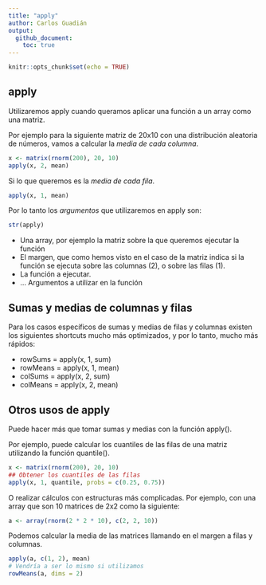 ```yaml
---
title: "apply"
author: Carlos Guadián
output: 
  github_document:
    toc: true
---
```


```r
knitr::opts_chunk$set(echo = TRUE)
```

## apply
Utilizaremos apply cuando queramos aplicar una función a un array como una matriz.

Por ejemplo para la siguiente matriz de 20x10 con una distribución aleatoria de números, vamos a calcular la *media de cada columna*.

```r
x <- matrix(rnorm(200), 20, 10)
apply(x, 2, mean)
```

Si lo que queremos es la *media de cada fila*.

```r
apply(x, 1, mean)
```

Por lo tanto los *argumentos* que utilizaremos en apply son:

```r
str(apply)
```

- Una array, por ejemplo la matriz sobre la que queremos ejecutar la función
- El margen, que como hemos visto en el caso de la matriz indica si la función se ejecuta sobre las columnas (2), o sobre las filas (1).
- La función a ejecutar.
- ... Argumentos a utilizar en la función

## Sumas y medias de columnas y filas
Para los casos específicos de sumas y medias de filas y columnas existen los siguientes shortcuts mucho más optimizados, y por lo tanto, mucho más rápidos:

- rowSums = apply(x, 1, sum)
- rowMeans = apply(x, 1, mean)
- colSums = apply(x, 2, sum)
- colMeans = apply(x, 2, mean)

## Otros usos de apply
Puede hacer más que tomar sumas y medias con la función apply(). 

Por ejemplo, puede calcular los cuantiles de las filas de una matriz utilizando la función quantile().

```r
x <- matrix(rnorm(200), 20, 10)
## Obtener los cuantiles de las filas
apply(x, 1, quantile, probs = c(0.25, 0.75)) 
```

O realizar cálculos con estructuras más complicadas. Por ejemplo, con una array que son 10 matrices de 2x2 como la siguiente:

```r
a <- array(rnorm(2 * 2 * 10), c(2, 2, 10))
```

Podemos calcular la media de las matrices llamando en el margen a filas y columnas.

```r
apply(a, c(1, 2), mean)
# Vendría a ser lo mismo si utilizamos
rowMeans(a, dims = 2) 
```
